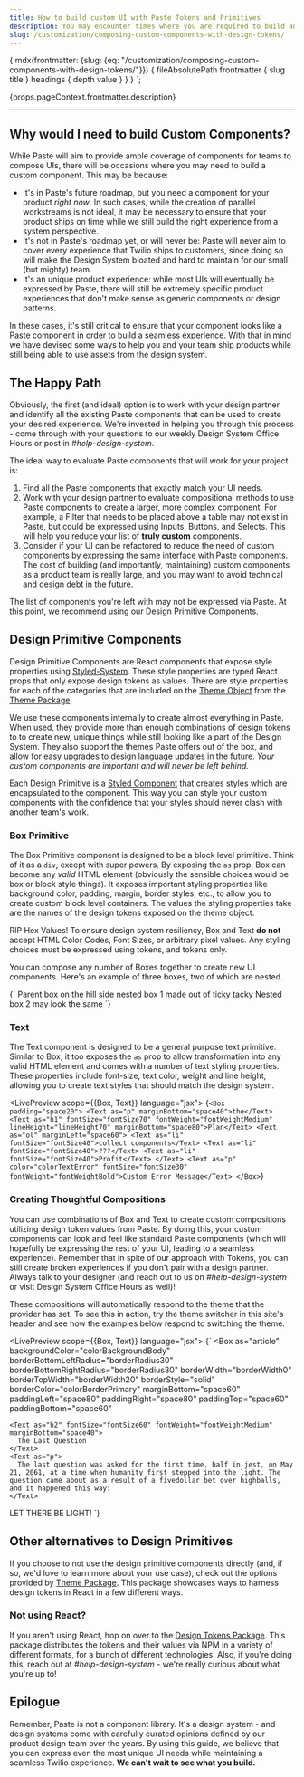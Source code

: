 ```yaml
---
title: How to build custom UI with Paste Tokens and Primitives
description: You may encounter times where you are required to build an experience that isn't covered by out of the box Paste components. This guide aims to help you create custom experiences while still using the design system.
slug: /customization/composing-custom-components-with-design-tokens/
---
```



  {
    mdx(frontmatter: {slug: {eq: "/customization/composing-custom-components-with-design-tokens/"}}) {
      fileAbsolutePath
      frontmatter {
        slug
        title
      }
      headings {
        depth
        value
      }
    }
  }
`;

<GenericHeader name={props.pageContext.frontmatter.title} categoryRoute={SidebarCategoryRoutes.CUSTOMIZATION} />

<P variant="lead">{props.pageContext.frontmatter.description}</P>

---

<contentwrapper>

<PageAside data={props.data.mdx} />

<content>

## Why would I need to build Custom Components?

While Paste will aim to provide ample coverage of components for teams to compose UIs, there will be occasions where you may need to build a custom component. This may be because:

- It's in Paste's future roadmap, but you need a component for your product _right now_. In such cases, while the creation of parallel workstreams is not ideal, it may be necessary to ensure that your product ships on time while we still build the right experience from a system perspective.
- It's not in Paste's roadmap yet, or will never be: Paste will never aim to cover every experience that Twilio ships to customers, since doing so will make the Design System bloated and hard to maintain for our small (but mighty) team.
- It's an unique product experience: while most UIs will eventually be expressed by Paste, there will still be extremely specific product experiences that don't make sense as generic components or design patterns.

In these cases, it's still critical to ensure that your component looks like a Paste component in order to build a seamless experience. With that in mind we have devised some ways to help you and your team ship products while still being able to use assets from the design system.

## The Happy Path

Obviously, the first (and ideal) option is to work with your design partner and identify all the existing Paste components that can be used to create your desired experience. We're invested in helping you through this process - come through with your questions to our weekly Design System Office Hours or post in <em>#help-design-system</em>.

The ideal way to evaluate Paste components that will work for your project is:

1. Find all the Paste components that exactly match your UI needs.
2. Work with your design partner to evaluate compositional methods to use Paste components to create a larger, more complex component. For example, a Filter that needs to be placed above a table may not exist in Paste, but could be expressed using Inputs, Buttons, and Selects. This will help you reduce your list of **truly custom** components.
3. Consider if your UI can be refactored to reduce the need of custom components by expressing the same interface with Paste components. The cost of building (and importantly, maintaining) custom components as a product team is really large, and you may want to avoid technical and design debt in the future.

The list of components you're left with may not be expressed via Paste. At this point, we recommend using our Design Primitive Components.

## Design Primitive Components

Design Primitive Components are React components that expose style properties using [Styled-System](https://www.styled-system.com). These style properties are typed React props that only expose design tokens as values. There are style properties for each of the categories that are included on the [Theme Object](/theme/#theme) from the [Theme Package](/theme).

We use these components internally to create almost everything in Paste. When used, they provide more than enough combinations of design tokens to to create new, unique things while still looking like a part of the Design System. They also support the themes Paste offers out of the box, and allow for easy upgrades to design language updates in the future. _Your custom components are important and will never be left behind._

Each Design Primitive is a [Styled Component](https://emotion.sh/docs/styled) that creates styles which are encapsulated to the component. This way you can style your custom components with the confidence that your styles should never clash with another team's work.

### Box Primitive

The Box Primitive component is designed to be a block level primitive. Think of it as a `div`, except with super powers. By exposing the `as` prop, Box can become any _valid_ HTML element (obviously the sensible choices would be box or block style things). It exposes important styling properties like background color, padding, margin, border styles, etc., to allow you to create custom block level containers. The values the styling properties take are the names of the design tokens exposed on the theme object.

<Callout variant="neutral" marginY="space70">
  <CalloutHeading as="h4">RIP Hex Values!</CalloutHeading>
  <CalloutText>
    To ensure design system resiliency, Box and Text <strong>do not</strong> accept HTML Color Codes, Font Sizes, or
    arbitrary pixel values. Any styling choices must be expressed using tokens, and tokens only.
  </CalloutText>
</Callout>

You can compose any number of Boxes together to create new UI components. Here's an example of three boxes, two of which are nested.

<LivePreview scope={{Box}} language="jsx">
  {`<Box
  as="article"
  backgroundColor="colorBackgroundBody"
  padding="space60"
>
Parent box on the hill side
  <Box
    backgroundColor="colorBackgroundSuccessWeakest"
    display="inline-block"
    padding="space40"
  >
    nested box 1 made out of ticky tacky
  </Box>
  <Box
    backgroundColor="colorBackgroundPrimaryWeak"
    display="inline-block"
    padding="space40"
  >
    Nested box 2 may look the same
  </Box>
</Box>`}
</LivePreview>

### Text

The Text component is designed to be a general purpose text primitive. Similar to Box, it too exposes the `as` prop to allow transformation into any valid HTML element and comes with a number of text styling properties. These properties include font-size, text color, weight and line height, allowing you to create text styles that should match the design system.

<LivePreview scope={{Box, Text}} language="jsx">
  {`<Box padding="space20">
  <Text as="p" marginBottom="space40">the</Text>
  <Text as="h1" fontSize="fontSize70" fontWeight="fontWeightMedium" lineHeight="lineHeight70" marginBottom="space80">Plan</Text>
  <Text as="ol" marginLeft="space60">
    <Text as="li" fontSize="fontSize40">collect components</Text>
    <Text as="li" fontSize="fontSize40">???</Text>
    <Text as="li" fontSize="fontSize40">Profit</Text>
  </Text>
  <Text as="p" color="colorTextError" fontSize="fontSize30" fontWeight="fontWeightBold">Custom Error Message</Text>
</Box>`}
</LivePreview>

### Creating Thoughtful Compositions

You can use combinations of Box and Text to create custom compositions utilizing design token values from Paste. By doing this, your custom components can look and feel like standard Paste components (which will hopefully be expressing the rest of your UI, leading to a seamless experience). Remember that in spite of our approach with Tokens, you can still create broken experiences if you don't pair with a design partner. Always talk to your designer (and reach out to us on <em>#help-design-system</em> or visit Design System Office Hours as well)!

These compositions will automatically respond to the theme that the provider has set. To see this in action, try the theme switcher in this site's header and see how the examples below respond to switching the theme.

<LivePreview scope={{Box, Text}} language="jsx">
  {`<Box padding="space20">
  <Box
    as="article"
    backgroundColor="colorBackgroundBody"
    borderBottomLeftRadius="borderRadius30"
    borderBottomRightRadius="borderRadius30"
    borderWidth="borderWidth0"
    borderTopWidth="borderWidth20"
    borderStyle="solid"
    borderColor="colorBorderPrimary"
    marginBottom="space60"
    paddingLeft="space80"
    paddingRight="space80"
    paddingTop="space60"
    paddingBottom="space60"
>
    <Text as="h2" fontSize="fontSize60" fontWeight="fontWeightMedium" marginBottom="space40">
      The Last Question
    </Text>
    <Text as="p">
      The last question was asked for the first time, half in jest, on May 21, 2061, at a time when humanity first stepped into the light. The question came about as a result of a fivedollar bet over highballs, and it happened this way:
    </Text>
  </Box>
  <Box
    role="alert"
    backgroundColor="colorBackgroundErrorWeakest"
    borderRadius="borderRadius20"
    borderWidth="borderWidth10"
    borderStyle="solid"
    borderColor="colorBorderError"
    paddingLeft="space40"
    paddingRight="space40"
    paddingTop="space30"
    paddingBottom="space30"
  >
    <Text fontWeight="fontWeightMedium" color="colorTextError">
      LET THERE BE LIGHT!
    </Text>
  </Box>
</Box>`}
</LivePreview>

## Other alternatives to Design Primitives

If you choose to not use the design primitive components directly (and, if so, we'd love to learn more about your use case), check out the options provided by [Theme Package](/theme). This package showcases ways to harness design tokens in React in a few different ways.

### Not using React?

If you aren't using React, hop on over to the [Design Tokens Package](/tokens/design-tokens-package). This package distributes the tokens and their values via NPM in a variety of different formats, for a bunch of different technologies. Also, if you're doing this, reach out at <em>#help-design-system</em> - we're really curious about what you're up to!

## Epilogue

Remember, Paste is not a component library. It's a design system - and design systems come with carefully curated opinions defined by our product design team over the years. By using this guide, we believe that you can express even the most unique UI needs while maintaining a seamless Twilio experience. **We can't wait to see what you build.**

</content>

</contentwrapper>
